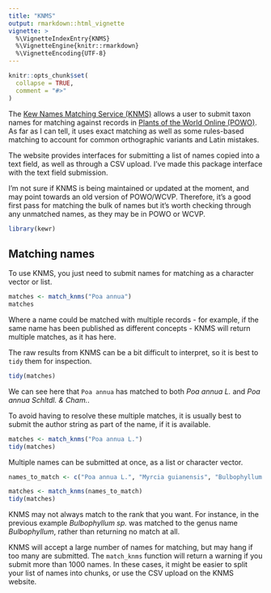 ```yaml
---
title: "KNMS"
output: rmarkdown::html_vignette
vignette: >
  %\VignetteIndexEntry{KNMS}
  %\VignetteEngine{knitr::rmarkdown}
  %\VignetteEncoding{UTF-8}
---
```


```r
knitr::opts_chunk$set(
  collapse = TRUE,
  comment = "#>"
)
```

The [Kew Names Matching Service (KNMS)](http://namematch.science.kew.org/) allows a user to submit taxon names for matching against records in [Plants of the World Online (POWO)](http://powo.science.kew.org/). As far as I can tell, it uses exact matching as well as some rules-based matching to account for common orthographic variants and Latin mistakes.

The website provides interfaces for submitting a list of names copied into a text field, as well as through a CSV upload. I've made this package interface with the text field submission.

I'm not sure if KNMS is being maintained or updated at the moment, and may point towards an old version of POWO/WCVP. Therefore, it's a good first pass for matching the bulk of names but it's worth checking through any unmatched names, as they may be in POWO or WCVP.

```r
library(kewr)
```

## Matching names

To use KNMS, you just need to submit names for matching as a character vector or list.

```r
matches <- match_knms("Poa annua")
matches
```
Where a name could be matched with multiple records - for example, if the same name has been published as different concepts - KNMS will return multiple matches, as it has here.

The raw results from KNMS can be a bit difficult to interpret, so it is best to `tidy` them for inspection.

```r
tidy(matches)
```
We can see here that `Poa annua` has matched to both *Poa annua L.* and *Poa annua Schltdl. & Cham.*.

To avoid having to resolve these multiple matches, it is usually best to submit the author string as part of the name, if it is available.

```r
matches <- match_knms("Poa annua L.")
tidy(matches)
```

Multiple names can be submitted at once, as a list or character vector.

```r
names_to_match <- c("Poa annua L.", "Myrcia guianensis", "Bulbophyllum sp.")

matches <- match_knms(names_to_match)
tidy(matches)
```

KNMS may not always match to the rank that you want. For instance, in the previous example *Bulbophyllum sp.* was matched to the genus name *Bulbophyllum*, rather than returning no match at all.

KNMS will accept a large number of names for matching, but may hang if too many are submitted. The `match_knms` function will return a warning if you submit more than 1000 names. In these cases, it might be easier to split your list of names into chunks, or use the CSV upload on the KNMS website.
